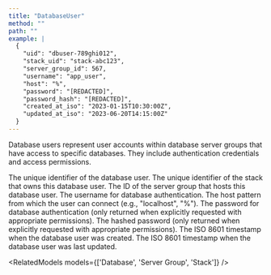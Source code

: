 ```yaml
---
title: "DatabaseUser"
method: ""
path: ""
example: |
  {
    "uid": "dbuser-789ghi012",
    "stack_uid": "stack-abc123",
    "server_group_id": 567,
    "username": "app_user",
    "host": "%",
    "password": "[REDACTED]",
    "password_hash": "[REDACTED]",
    "created_at_iso": "2023-01-15T10:30:00Z",
    "updated_at_iso": "2023-06-20T14:15:00Z"
  }
---
```

Database users represent user accounts within database server groups that have access to specific databases. They include authentication credentials and access permissions.

<Model>
    <ModelProperty name="uid" type="string">
        The unique identifier of the database user.
    </ModelProperty>
    <ModelProperty name="stack_uid" type="string">
        The unique identifier of the stack that owns this database user.
    </ModelProperty>
    <ModelProperty name="server_group_id" type="integer">
        The ID of the server group that hosts this database user.
    </ModelProperty>
    <ModelProperty name="username" type="string">
        The username for database authentication.
    </ModelProperty>
    <ModelProperty name="host" type="string">
        The host pattern from which the user can connect (e.g., "localhost", "%").
    </ModelProperty>
    <ModelProperty name="password" type="string">
        The password for database authentication (only returned when explicitly requested with appropriate permissions).
    </ModelProperty>
    <ModelProperty name="password_hash" type="string">
        The hashed password (only returned when explicitly requested with appropriate permissions).
    </ModelProperty>
    <ModelProperty name="created_at_iso" type="string">
        The ISO 8601 timestamp when the database user was created.
    </ModelProperty>
    <ModelProperty name="updated_at_iso" type="string">
        The ISO 8601 timestamp when the database user was last updated.
    </ModelProperty>
</Model>

<RelatedModels models={['Database', 'Server Group', 'Stack']} />